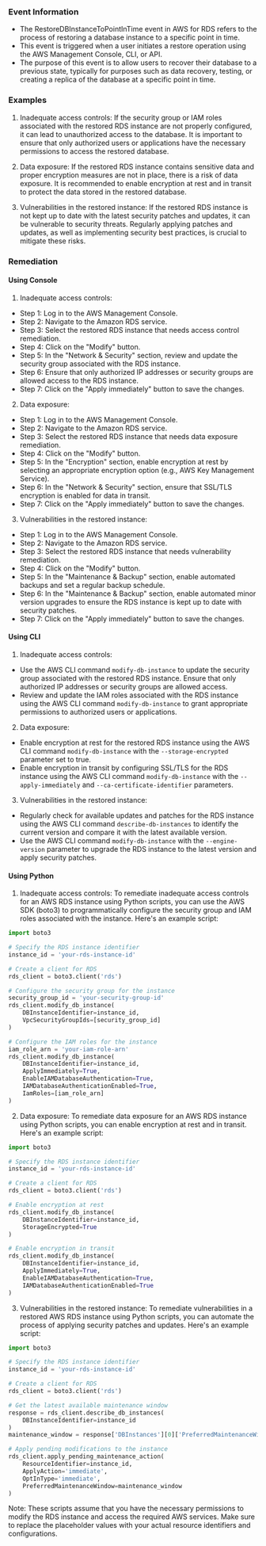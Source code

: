 
### Event Information

- The RestoreDBInstanceToPointInTime event in AWS for RDS refers to the process of restoring a database instance to a specific point in time.
- This event is triggered when a user initiates a restore operation using the AWS Management Console, CLI, or API.
- The purpose of this event is to allow users to recover their database to a previous state, typically for purposes such as data recovery, testing, or creating a replica of the database at a specific point in time.


### Examples

1. Inadequate access controls: If the security group or IAM roles associated with the restored RDS instance are not properly configured, it can lead to unauthorized access to the database. It is important to ensure that only authorized users or applications have the necessary permissions to access the restored database.

2. Data exposure: If the restored RDS instance contains sensitive data and proper encryption measures are not in place, there is a risk of data exposure. It is recommended to enable encryption at rest and in transit to protect the data stored in the restored database.

3. Vulnerabilities in the restored instance: If the restored RDS instance is not kept up to date with the latest security patches and updates, it can be vulnerable to security threats. Regularly applying patches and updates, as well as implementing security best practices, is crucial to mitigate these risks.

### Remediation

#### Using Console

1. Inadequate access controls:
- Step 1: Log in to the AWS Management Console.
- Step 2: Navigate to the Amazon RDS service.
- Step 3: Select the restored RDS instance that needs access control remediation.
- Step 4: Click on the "Modify" button.
- Step 5: In the "Network & Security" section, review and update the security group associated with the RDS instance.
- Step 6: Ensure that only authorized IP addresses or security groups are allowed access to the RDS instance.
- Step 7: Click on the "Apply immediately" button to save the changes.

2. Data exposure:
- Step 1: Log in to the AWS Management Console.
- Step 2: Navigate to the Amazon RDS service.
- Step 3: Select the restored RDS instance that needs data exposure remediation.
- Step 4: Click on the "Modify" button.
- Step 5: In the "Encryption" section, enable encryption at rest by selecting an appropriate encryption option (e.g., AWS Key Management Service).
- Step 6: In the "Network & Security" section, ensure that SSL/TLS encryption is enabled for data in transit.
- Step 7: Click on the "Apply immediately" button to save the changes.

3. Vulnerabilities in the restored instance:
- Step 1: Log in to the AWS Management Console.
- Step 2: Navigate to the Amazon RDS service.
- Step 3: Select the restored RDS instance that needs vulnerability remediation.
- Step 4: Click on the "Modify" button.
- Step 5: In the "Maintenance & Backup" section, enable automated backups and set a regular backup schedule.
- Step 6: In the "Maintenance & Backup" section, enable automated minor version upgrades to ensure the RDS instance is kept up to date with security patches.
- Step 7: Click on the "Apply immediately" button to save the changes.

#### Using CLI

1. Inadequate access controls:
- Use the AWS CLI command `modify-db-instance` to update the security group associated with the restored RDS instance. Ensure that only authorized IP addresses or security groups are allowed access.
- Review and update the IAM roles associated with the RDS instance using the AWS CLI command `modify-db-instance` to grant appropriate permissions to authorized users or applications.

2. Data exposure:
- Enable encryption at rest for the restored RDS instance using the AWS CLI command `modify-db-instance` with the `--storage-encrypted` parameter set to true.
- Enable encryption in transit by configuring SSL/TLS for the RDS instance using the AWS CLI command `modify-db-instance` with the `--apply-immediately` and `--ca-certificate-identifier` parameters.

3. Vulnerabilities in the restored instance:
- Regularly check for available updates and patches for the RDS instance using the AWS CLI command `describe-db-instances` to identify the current version and compare it with the latest available version.
- Use the AWS CLI command `modify-db-instance` with the `--engine-version` parameter to upgrade the RDS instance to the latest version and apply security patches.

#### Using Python

1. Inadequate access controls: To remediate inadequate access controls for an AWS RDS instance using Python scripts, you can use the AWS SDK (boto3) to programmatically configure the security group and IAM roles associated with the instance. Here's an example script:

```python
import boto3

# Specify the RDS instance identifier
instance_id = 'your-rds-instance-id'

# Create a client for RDS
rds_client = boto3.client('rds')

# Configure the security group for the instance
security_group_id = 'your-security-group-id'
rds_client.modify_db_instance(
    DBInstanceIdentifier=instance_id,
    VpcSecurityGroupIds=[security_group_id]
)

# Configure the IAM roles for the instance
iam_role_arn = 'your-iam-role-arn'
rds_client.modify_db_instance(
    DBInstanceIdentifier=instance_id,
    ApplyImmediately=True,
    EnableIAMDatabaseAuthentication=True,
    IAMDatabaseAuthenticationEnabled=True,
    IamRoles=[iam_role_arn]
)
```

2. Data exposure: To remediate data exposure for an AWS RDS instance using Python scripts, you can enable encryption at rest and in transit. Here's an example script:

```python
import boto3

# Specify the RDS instance identifier
instance_id = 'your-rds-instance-id'

# Create a client for RDS
rds_client = boto3.client('rds')

# Enable encryption at rest
rds_client.modify_db_instance(
    DBInstanceIdentifier=instance_id,
    StorageEncrypted=True
)

# Enable encryption in transit
rds_client.modify_db_instance(
    DBInstanceIdentifier=instance_id,
    ApplyImmediately=True,
    EnableIAMDatabaseAuthentication=True,
    IAMDatabaseAuthenticationEnabled=True
)
```

3. Vulnerabilities in the restored instance: To remediate vulnerabilities in a restored AWS RDS instance using Python scripts, you can automate the process of applying security patches and updates. Here's an example script:

```python
import boto3

# Specify the RDS instance identifier
instance_id = 'your-rds-instance-id'

# Create a client for RDS
rds_client = boto3.client('rds')

# Get the latest available maintenance window
response = rds_client.describe_db_instances(
    DBInstanceIdentifier=instance_id
)
maintenance_window = response['DBInstances'][0]['PreferredMaintenanceWindow']

# Apply pending modifications to the instance
rds_client.apply_pending_maintenance_action(
    ResourceIdentifier=instance_id,
    ApplyAction='immediate',
    OptInType='immediate',
    PreferredMaintenanceWindow=maintenance_window
)
```

Note: These scripts assume that you have the necessary permissions to modify the RDS instance and access the required AWS services. Make sure to replace the placeholder values with your actual resource identifiers and configurations.

